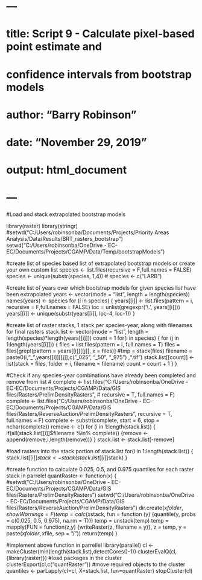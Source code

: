# ---
# title: Script 9 - Calculate pixel-based point estimate and 
#         confidence intervals from bootstrap models
# author: "Barry Robinson"
# date: "November 29, 2019"
# output: html_document
# ---

#Load and stack extrapolated bootstrap models

library(raster)
library(stringr)
#setwd("C:/Users/robinsonba/Documents/Projects/Priority Areas Analysis/Data/Results/BRT_rasters_bootstrap")
setwd("C:/Users/robinsonba/OneDrive - EC-EC/Documents/Projects/CGAMP/Data/Temp/bootstrapModels")

#create list of species based list of extrapolated bootstrap models or create your own custom list
species <- list.files(recursive = F,full.names = FALSE)
species <- unique(substr(species, 1,4))
# species <- c("LARB")

#create list of years over which bootstrap models for given species list have been extrapolated
years <- vector(mode = "list", length = length(species))
names(years) <- species
for (i in species) {
  years[[i]] <- list.files(pattern = i, recursive = F,full.names = FALSE)
  loc = unlist(gregexpr('\\.', years[[i]]))
  years[[i]] <- unique(substr(years[[i]], loc-4, loc-1))
}

#create list of raster stacks, 1 stack per species-year, along with filenames for final rasters
stack.list <- vector(mode = "list", length = length(species)*length(years[[i]]))
count = 1
for(i in species) {
  for (j in 1:length(years[[i]])) {
    files = list.files(pattern = i, full.names = T)
    files = files[grepl(pattern = years[[i]][[j]], x = files)]
    #tmp = stack(files)
    filename = paste0(i,"_",years[[i]][[j]],c("_025", "_50", "_975") ,".tif")
    stack.list[[count]] <- list(stack = files, folder = i, filename = filename)
    count = count + 1
  }
}

#Check if any species-year combinations have already been completed and remove from list
# complete <- list.files("C:/Users/robinsonba/OneDrive - EC-EC/Documents/Projects/CGAMP/Data/GIS files/Rasters/PrelimDensityRasters",
#                        recursive = T, full.names = F)
complete <- list.files("C:/Users/robinsonba/OneDrive - EC-EC/Documents/Projects/CGAMP/Data/GIS files/Rasters/ReverseAuction/PrelimDensityRasters",
                       recursive = T, full.names = F)
complete <- substr(complete, start = 6, stop = nchar(complete))
remove <- c()
for (i in 1:length(stack.list)) {
  if(all(stack.list[[i]]$filename %in% complete)) {remove <- append(remove,i,length(remove))}
}
stack.list <- stack.list[-remove]

#load rasters into the stack portion of stack.list
for(i in 1:length(stack.list)) {
  stack.list[[i]]$stack <- stack(stack.list[[i]]$stack)
}

#create function to calculate 0.025, 0.5, and 0.975 quantiles for each raster stack in parrelel
quantRaster <- function(x) {
  #setwd("C:/Users/robinsonba/OneDrive - EC-EC/Documents/Projects/CGAMP/Data/GIS files/Rasters/PrelimDensityRasters")
  setwd("C:/Users/robinsonba/OneDrive - EC-EC/Documents/Projects/CGAMP/Data/GIS files/Rasters/ReverseAuction/PrelimDensityRasters")
  dir.create(x$folder, showWarnings = F)
  temp = calc(x$stack, fun = function (y) {quantile(y, probs = c(0.025, 0.5, 0.975), na.rm = T)})
  temp = unstack(temp)
  temp = mapply(FUN = function(z,y) {writeRaster(z, filename = y)}, z = temp, y = paste(x$folder, x$file, sep = "/"))
  return(temp)
}


#implement above function in parrellel
library(parallel)
cl <- makeCluster(min(length(stack.list),detectCores()-1))
clusterEvalQ(cl,{library(raster)}) #load packages in the cluster
clusterExport(cl,c("quantRaster")) #move required objects to the cluster
quantiles <- parLapply(cl=cl, X=stack.list, fun=quantRaster)
stopCluster(cl)

